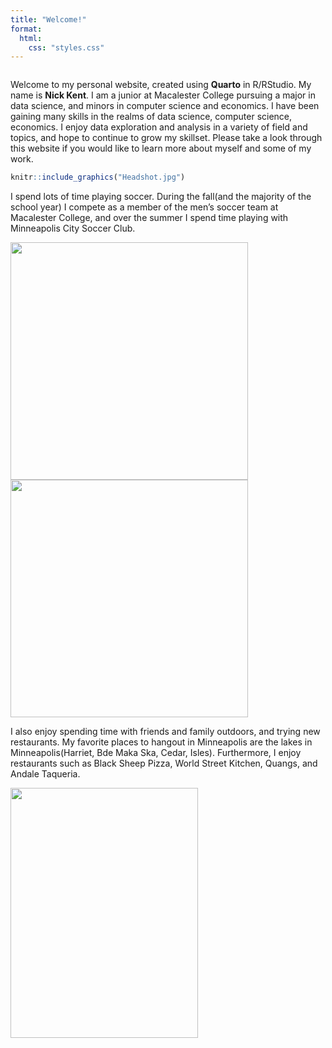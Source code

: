 ```yaml
---
title: "Welcome!"
format: 
  html:
    css: "styles.css"
---
```


::: {.intro style="float:right"}
Welcome to my personal website, created using **Quarto** in R/RStudio. My name is **Nick Kent**. I am a junior at Macalester College pursuing a major in data science, and minors in computer science and economics. I have been gaining many skills in the realms of data science, computer science, economics. I enjoy data exploration and analysis in a variety of field and topics, and hope to continue to grow my skillset. Please take a look through this website if you would like to learn more about myself and some of my work.

```r
knitr::include_graphics("Headshot.jpg")
```


I spend lots of time playing soccer. During the fall(and the majority of the school year) I compete as a member of the men's soccer team at Macalester College, and over the summer I spend time playing with Minneapolis City Soccer Club.

<img src="mac_soccer.jpg" width="380" />
<img src="city_soccer.jpg" width="380" />

I also enjoy spending time with friends and family outdoors, and trying new restaurants. My favorite places to hangout in Minneapolis are the lakes in Minneapolis(Harriet, Bde Maka Ska, Cedar, Isles). Furthermore, I enjoy restaurants such as Black Sheep Pizza, World Street Kitchen, Quangs, and Andale Taqueria. 

<img src="lake.jpeg" width="300" height = 400/>
:::
